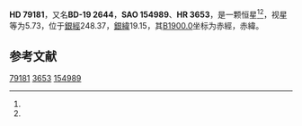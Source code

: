 {{Starbox begin
| name = HD 79181
}}
{{Starbox observe
| epoch = [[J2000.0|J2000.0]]
| constell = {{星座名待查}}<ref name=SIMBAD>{{cite web
 | url=http://simbad.u-strasbg.fr/simbad/sim-id?Ident=HR+3653
 | title =Pulsating variable Star
 | publisher=Centre de Données astronomiques de Strasbourg
 | work=SIMBAD
 | accessdate=2012-07-13}}</ref><ref name=DATA>{{cite web
 | url=http://vizier.u-strasbg.fr/viz-bin/VizieR-5?-out.add=.&-source=5050&-corr=PK=HR&-out.max=9999&HR=3653
 | title=VizieR Detailed Page
 | accessdate=2012-07-13
 | archive-date=2016-03-04
 | archive-url=https://web.archive.org/web/20160304234410/http://vizier.u-strasbg.fr/viz-bin/VizieR-5?-out.add=.&-source=5050&-corr=PK=HR&-out.max=9999&HR=3653
 | dead-url=no
 }}</ref>
| 星官 = 
| ra = {{RA|9|11|58.7}}<ref name=SIMBAD /><ref name=DATA />
| dec = {{DEC|-19|44|52}}<ref name=SIMBAD /><ref name=DATA />
| appmag_v = 5.73<ref name=SIMBAD /><ref name=DATA />
}}
{{Starbox character
| class = G9III<ref name=SIMBAD /><ref name=DATA />
| b-v = 0.98<ref name=SIMBAD /><ref name=DATA />
| u-b = <ref name=SIMBAD /><ref name=DATA />
| r-i = <ref name=SIMBAD /><ref name=DATA />
| variable = 
}}
{{Starbox astrometry
| radial_v = 
| prop_mo_ra = -1
| parallax = 
| p_error = 
}}
{{Starbox catalog
| names =BD-19 2644，[[SAO星表|SAO]] 154989，[[HD星表|HD]] 79181，[[HR星表|HR]] 3653}}
{{Starbox reference |Simbad=HR+3653}}
{{Starbox end}}

'''HD 79181'''，又名'''BD-19 2644'''，'''SAO 154989'''、'''HR 3653'''，是一颗恒星<ref name=SIMBAD /><ref name=DATA />，视星等为5.73，位于[[銀道座標系|銀經]]248.37，[[銀道座標系|銀緯]]19.15，其[[B1900.0|B1900.0]]坐标为赤經{{RA|9|7|23.9}}，赤緯{{DEC|-19|19.15|20}}。

== 参考文献 ==
{{reflist}}

{{star-stub}}

[[Category:HD和HDE天體|79181]]
[[Category:HR天體|3653]]
[[Category:SAO天體|154989]]